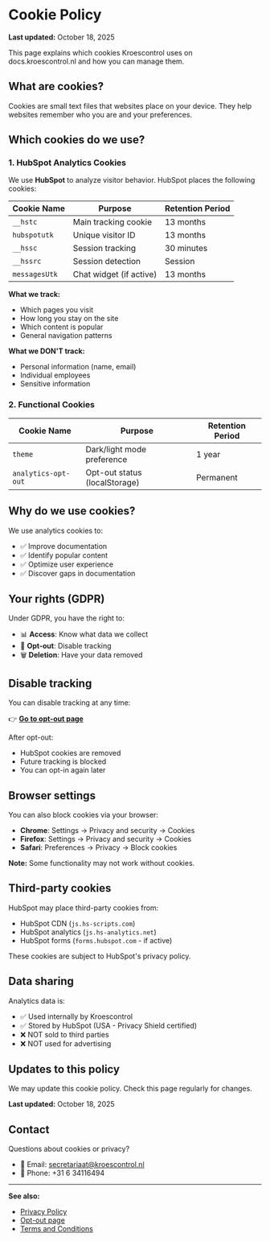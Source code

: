 # Cookie Policy

**Last updated:** October 18, 2025

This page explains which cookies Kroescontrol uses on docs.kroescontrol.nl and how you can manage them.

## What are cookies?

Cookies are small text files that websites place on your device. They help websites remember who you are and your preferences.

## Which cookies do we use?

### 1. HubSpot Analytics Cookies

We use **HubSpot** to analyze visitor behavior. HubSpot places the following cookies:

| Cookie Name | Purpose | Retention Period |
|-------------|---------|------------------|
| `__hstc` | Main tracking cookie | 13 months |
| `hubspotutk` | Unique visitor ID | 13 months |
| `__hssc` | Session tracking | 30 minutes |
| `__hssrc` | Session detection | Session |
| `messagesUtk` | Chat widget (if active) | 13 months |

**What we track:**
- Which pages you visit
- How long you stay on the site
- Which content is popular
- General navigation patterns

**What we DON'T track:**
- Personal information (name, email)
- Individual employees
- Sensitive information

### 2. Functional Cookies

| Cookie Name | Purpose | Retention Period |
|-------------|---------|------------------|
| `theme` | Dark/light mode preference | 1 year |
| `analytics-opt-out` | Opt-out status (localStorage) | Permanent |

## Why do we use cookies?

We use analytics cookies to:
- ✅ Improve documentation
- ✅ Identify popular content
- ✅ Optimize user experience
- ✅ Discover gaps in documentation

## Your rights (GDPR)

Under GDPR, you have the right to:
- 📊 **Access**: Know what data we collect
- 🚫 **Opt-out**: Disable tracking
- 🗑️ **Deletion**: Have your data removed

## Disable tracking

You can disable tracking at any time:

👉 **[Go to opt-out page](/opt-out)**

After opt-out:
- HubSpot cookies are removed
- Future tracking is blocked
- You can opt-in again later

## Browser settings

You can also block cookies via your browser:
- **Chrome**: Settings → Privacy and security → Cookies
- **Firefox**: Settings → Privacy and security → Cookies
- **Safari**: Preferences → Privacy → Block cookies

**Note:** Some functionality may not work without cookies.

## Third-party cookies

HubSpot may place third-party cookies from:
- HubSpot CDN (`js.hs-scripts.com`)
- HubSpot analytics (`js.hs-analytics.net`)
- HubSpot forms (`forms.hubspot.com` - if active)

These cookies are subject to HubSpot's privacy policy.

## Data sharing

Analytics data is:
- ✅ Used internally by Kroescontrol
- ✅ Stored by HubSpot (USA - Privacy Shield certified)
- ❌ NOT sold to third parties
- ❌ NOT used for advertising

## Updates to this policy

We may update this cookie policy. Check this page regularly for changes.

**Last updated:** October 18, 2025

## Contact

Questions about cookies or privacy?
- 📧 Email: secretariaat@kroescontrol.nl
- 📱 Phone: +31 6 34116494

---

**See also:**
- [Privacy Policy](/en/legal/privacy)
- [Opt-out page](/opt-out)
- [Terms and Conditions](/en/legal/terms-and-conditions)
